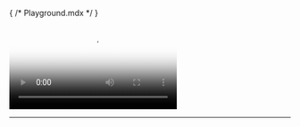 { /* Playground.mdx */ }


<Meta title="Playground" />

<Canvas>
  <video-player>
    <video
      slot="video"
      title="My test video"
      poster="https://alpha.uscreencdn.com/video_thumbnails/ekgb_ldxJUzLAg.jpg"
    >
      <source 
        src="https://stream.mux.com/miQlLYOpwPpHbR6KGQTSgn8ZDm4u4G1X.m3u8"
        type="application/x-mpegURL"
      />
      <track
        default
        label="English"
        kind="metadata" 
        srcLang="en"
        src={enCaptions}
      />
    </video>
    <video-controls>
      <video-timeline>
        <video-live-sign></video-live-sign>
        <video-timer></video-timer>
      </video-timeline>
      <video-play-button />
      <video-forward-button />
      <video-backward-button />
      <video-volume-button />
      <video-volume-control />
      <hr />
      <video-subtitles-button />
      <video-settings-button />
      <video-airplay-button />
      <video-pip-button />
      <video-chromecast-button />
      <video-fullscreen-button />
    </video-controls>
    <video-cues />
  </video-player>
</Canvas>
